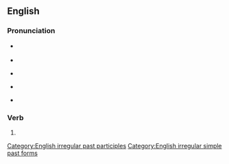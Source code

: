 {{also|Fought}}
==English==

===Pronunciation===
* {{a|UK}} {{IPA|en|/fɔːt/}}
* {{rhymes|en|ɔːt}}
* {{a|US}} {{IPA|en|/fɔt/}}
* {{a|cot-caught}} {{IPA|en|/fɑt/}}
* {{audio|en|en-us-fought.ogg|Audio (US)}}

===Verb===
{{head|en|verb form}}

# {{en-past of|fight}}

[[Category:English irregular past participles]]
[[Category:English irregular simple past forms]]